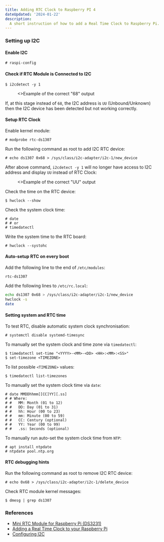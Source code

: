 ```yaml
---
title: Adding RTC Clock to Raspberry PI 4
dateUpdated: '2024-01-22'
description:
  A short instruction of how to add a Real Time Clock to Raspberry Pi.
---
```


### Setting up I2C

#### Enable I2C

```shell
# raspi-config
```

#### Check if RTC Module is Connected to I2C

```shell
$ i2cdetect -y 1
```

<figure>
  <Image
    src="static/modprobe-correct-68-output.png"
    alt=""
    className="!rounded-none"
    priority
  />
  <figcaption>
    <>Example of the correct "68" output</>
  </figcaption>
</figure>

If, at this stage instead of `68`, the I2C address is `UU` (Unbound/Unknown)
then the I2C device has been detected but not working correctly.

#### Setup RTC Clock

Enable kernel module:

```shell
# modprobe rtc-ds1307
```

Run the following command as root to add I2C RTC device:

```shell
# echo ds1307 0x68 > /sys/class/i2c-adapter/i2c-1/new_device
```

After above command, `i2cdetect -y 1` will no longer have access to I2C address
and display `UU` instead of RTC Clock:

<figure>
  <Image
    src="static/modprobe-correct-uu-output.png"
    alt=""
    className="!rounded-none"
    priority
  />
  <figcaption>
    <>Example of the correct "UU" output</>
  </figcaption>
</figure>

Check the time on the RTC device:

```shell
$ hwclock --show
```

Check the system clock time:

```shell
# date
# # or
# timedatectl
```

Write the system time to the RTC board:

```shell
# hwclock --systohc
```

#### Auto-setup RTC on every boot

Add the following line to the end of `/etc/modules`:

```
rtc-ds1307
```

Add the following lines to `/etc/rc.local`:

```bash
echo ds1307 0x68 > /sys/class/i2c-adapter/i2c-1/new_device
hwclock -s
date
```

#### Setting system and RTC time

To test RTC,  disable automatic system clock synchronisation:

```shell
# systemctl disable systemd-timesync
```

To manually set the system clock and time zone via `timedatectl`:

```shell
$ timedatectl set-time "<YYYY>-<MM>-<DD> <HH>:<MM>:<SS>"
$ set-timezone <TIMEZONE>
```

To list possible `<TIMEZONE>` values:

```shell
$ timedatectl list-timezones
```

To manually set the system clock time via `date`:

```shell
# date MMDDhhmm[[CC]YY][.ss]
# # Where:
# #   MM: Month (01 to 12)
# #   DD: Day (01 to 31)
# #   hh: Hour (00 to 23)
# #   mm: Minute (00 to 59)
# #   CC: Century (optional)
# #   YY: Year (00 to 99)
# #   .ss: Seconds (optional)
```

To manually run auto-set the system clock time from `NTP`:

```shell
# apt install ntpdate
# ntpdate pool.ntp.org
```

#### RTC debugging hints

Run the following command as root to remove I2C RTC device:

```shell
# echo 0x68 > /sys/class/i2c-adapter/i2c-1/delete_device
```

Check RTC module kernel messages:

```shell
$ dmesg | grep ds1307
```

### References

- [Mini RTC Module for Raspberry Pi (DS3231)](https://thepihut.com/products/mini-rtc-module-for-raspberry-pi)
- [Adding a Real Time Clock to your Raspberry Pi](https://thepihut.com/blogs/raspberry-pi-tutorials/17209332-adding-a-real-time-clock-to-your-raspberry-pi)
- [Configuring I2C](https://learn.adafruit.com/adafruits-raspberry-pi-lesson-4-gpio-setup/configuring-i2c)
